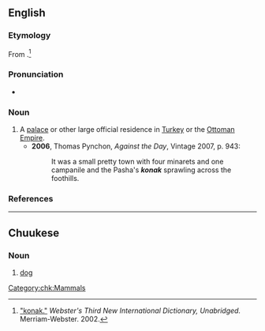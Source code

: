 {{also|koňak}}

==English==

===Etymology===
From {{etyl|tr|en}} {{m|tr|konak||inn}}.<ref>[http://www.merriam-webster.com/dictionary/konak "konak."] ''Webster's Third New International Dictionary, Unabridged.'' Merriam-Webster. 2002.</ref>

===Pronunciation===
* {{a|UK}} {{IPA|/kəʊˈnɑːk/|lang=en}}

===Noun===
{{en-noun}}

# A [[palace]] or other large official residence in [[Turkey]] or the [[Ottoman Empire]].
#* '''2006''', Thomas Pynchon, ''Against the Day'', Vintage 2007, p. 943:
#*: It was a small pretty town with four minarets and one campanile and the Pasha's '''''konak''''' sprawling across the foothills.

===References===
<references />

----

==Chuukese==

===Noun===
{{head|chk|noun}}

# [[dog]]

[[Category:chk:Mammals]]